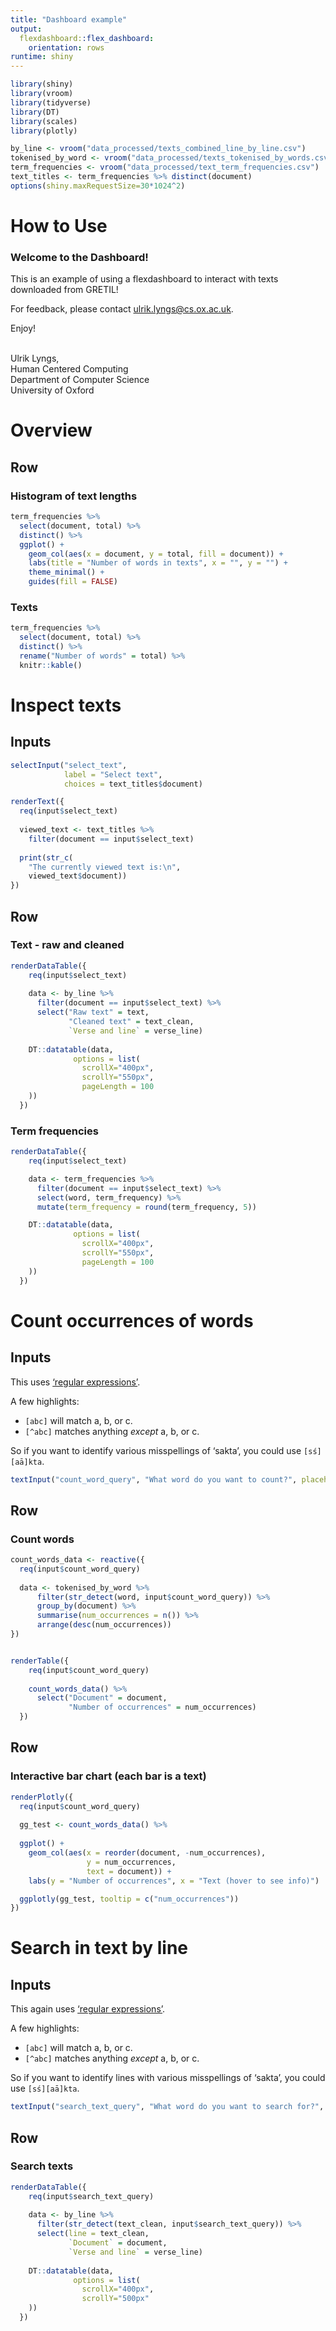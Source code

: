 ```yaml
---
title: "Dashboard example"
output: 
  flexdashboard::flex_dashboard:
    orientation: rows
runtime: shiny
---
```


```r
library(shiny)
library(vroom)
library(tidyverse)
library(DT)
library(scales)
library(plotly)

by_line <- vroom("data_processed/texts_combined_line_by_line.csv")
tokenised_by_word <- vroom("data_processed/texts_tokenised_by_words.csv")
term_frequencies <- vroom("data_processed/text_term_frequencies.csv")
text_titles <- term_frequencies %>% distinct(document)
options(shiny.maxRequestSize=30*1024^2)

```

How to Use
===================================== 

### Welcome to the Dashboard!

This is an example of using a flexdashboard to interact with texts downloaded from GRETIL!


For feedback, please contact [ulrik.lyngs\@cs.ox.ac.uk](mailto:ulrik.lyngs@cs.ox.ac.uk).

Enjoy!

<br>
Ulrik Lyngs,\
Human Centered Computing \
Department of Computer Science \
University of Oxford


Overview
===================================== 

Row
-------------------------------------
### Histogram of text lengths
```r
term_frequencies %>% 
  select(document, total) %>% 
  distinct() %>% 
  ggplot() +
    geom_col(aes(x = document, y = total, fill = document)) +
    labs(title = "Number of words in texts", x = "", y = "") +
    theme_minimal() +
    guides(fill = FALSE)

```


### Texts
```r
term_frequencies %>% 
  select(document, total) %>% 
  distinct() %>% 
  rename("Number of words" = total) %>% 
  knitr::kable()
```


Inspect texts
===================================== 
Inputs {.sidebar data-width=250}
-------------------------------------

```r
selectInput("select_text", 
            label = "Select text", 
            choices = text_titles$document)

renderText({
  req(input$select_text)
  
  viewed_text <- text_titles %>% 
    filter(document == input$select_text)
  
  print(str_c(
    "The currently viewed text is:\n",
    viewed_text$document))
})

```

Row
-------------------------------------
### Text - raw and cleaned
```r
renderDataTable({
    req(input$select_text)
  
    data <- by_line %>% 
      filter(document == input$select_text) %>% 
      select("Raw text" = text,
             "Cleaned text" = text_clean, 
             `Verse and line` = verse_line)
      
    DT::datatable(data, 
              options = list(
                scrollX="400px",
                scrollY="550px",
                pageLength = 100
    ))
  })

```


### Term frequencies {data-width=300}
```r
renderDataTable({
    req(input$select_text)

    data <- term_frequencies %>%
      filter(document == input$select_text) %>% 
      select(word, term_frequency) %>% 
      mutate(term_frequency = round(term_frequency, 5))

    DT::datatable(data,
              options = list(
                scrollX="400px",
                scrollY="550px",
                pageLength = 100
    ))
  })

```

Count occurrences of words
===================================== 
Inputs {.sidebar data-width=250}
-------------------------------------

This uses ['regular expressions'](https://r4ds.had.co.nz/strings.html#matching-patterns-with-regular-expressions).

A few highlights:

- `[abc]` will match a, b, or c.
- `[^abc]` matches anything *except* a, b, or c.

So if you want to identify various misspellings of 'sakta', you could use `[sś][aā]kta`.


```r
textInput("count_word_query", "What word do you want to count?", placeholder = "For example [sś][aā]kta")

```

Row
-------------------------------------
### Count words
```r
count_words_data <- reactive({
  req(input$count_word_query)
  
  data <- tokenised_by_word %>%
      filter(str_detect(word, input$count_word_query)) %>%
      group_by(document) %>%
      summarise(num_occurrences = n()) %>%
      arrange(desc(num_occurrences))
})


renderTable({
    req(input$count_word_query)
    
    count_words_data() %>% 
      select("Document" = document, 
             "Number of occurrences" = num_occurrences)
  })

```

Row
-------------------------------------
### Interactive bar chart (each bar is a text)
```r
renderPlotly({
  req(input$count_word_query)
  
  gg_test <- count_words_data() %>% 
  
  ggplot() +
    geom_col(aes(x = reorder(document, -num_occurrences),
                 y = num_occurrences,
                 text = document)) +
    labs(y = "Number of occurrences", x = "Text (hover to see info)")

  ggplotly(gg_test, tooltip = c("num_occurrences"))  
})

```



Search in text by line
===================================== 
Inputs {.sidebar data-width=250}
-------------------------------------

This again uses ['regular expressions'](https://r4ds.had.co.nz/strings.html#matching-patterns-with-regular-expressions).

A few highlights:

- `[abc]` will match a, b, or c.
- `[^abc]` matches anything *except* a, b, or c.

So if you want to identify lines with various misspellings of 'sakta', you could use `[sś][aā]kta`.


```r
textInput("search_text_query", "What word do you want to search for?", placeholder = "For example [sś][aā]kta")
```


Row
-------------------------------------
### Search texts
```r
renderDataTable({
    req(input$search_text_query)
    
    data <- by_line %>% 
      filter(str_detect(text_clean, input$search_text_query)) %>%
      select(line = text_clean, 
             `Document` = document, 
             `Verse and line` = verse_line)
    
    DT::datatable(data, 
              options = list(
                scrollX="400px",
                scrollY="500px"
    ))
  })

```

